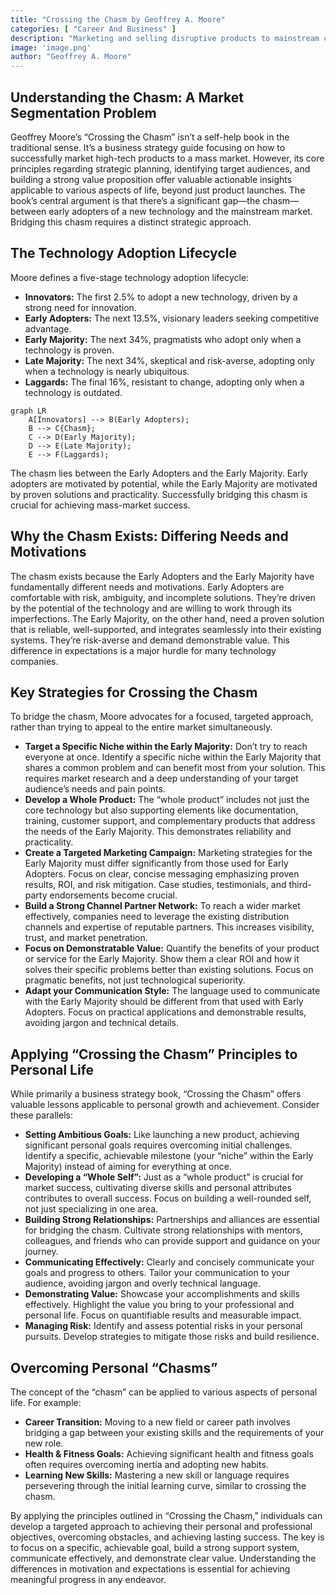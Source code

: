 ```yaml
---
title: "Crossing the Chasm by Geoffrey A. Moore"
categories: [ "Career And Business" ]
description: "Marketing and selling disruptive products to mainstream customers"
image: 'image.png'
author: "Geoffrey A. Moore"
---
```

## Understanding the Chasm: A Market Segmentation Problem

Geoffrey Moore's "Crossing the Chasm" isn't a self-help book in the traditional sense. It's a business strategy guide focusing on how to successfully market high-tech products to a mass market.  However, its core principles regarding strategic planning, identifying target audiences, and building a strong value proposition offer valuable actionable insights applicable to various aspects of life, beyond just product launches. The book's central argument is that there's a significant gap—the chasm—between early adopters of a new technology and the mainstream market. Bridging this chasm requires a distinct strategic approach.

## The Technology Adoption Lifecycle

Moore defines a five-stage technology adoption lifecycle:

* **Innovators:** The first 2.5% to adopt a new technology, driven by a strong need for innovation.
* **Early Adopters:** The next 13.5%, visionary leaders seeking competitive advantage.
* **Early Majority:** The next 34%, pragmatists who adopt only when a technology is proven.
* **Late Majority:** The next 34%, skeptical and risk-averse, adopting only when a technology is nearly ubiquitous.
* **Laggards:** The final 16%, resistant to change, adopting only when a technology is outdated.


```mermaid
graph LR
    A[Innovators] --> B(Early Adopters);
    B --> C{Chasm};
    C --> D(Early Majority);
    D --> E(Late Majority);
    E --> F(Laggards);
```

The chasm lies between the Early Adopters and the Early Majority.  Early adopters are motivated by potential, while the Early Majority are motivated by proven solutions and practicality.  Successfully bridging this chasm is crucial for achieving mass-market success.


##  Why the Chasm Exists:  Differing Needs and Motivations

The chasm exists because the Early Adopters and the Early Majority have fundamentally different needs and motivations.  Early Adopters are comfortable with risk, ambiguity, and incomplete solutions. They're driven by the potential of the technology and are willing to work through its imperfections.  The Early Majority, on the other hand, need a proven solution that is reliable, well-supported, and integrates seamlessly into their existing systems.  They're risk-averse and demand demonstrable value. This difference in expectations is a major hurdle for many technology companies.

##  Key Strategies for Crossing the Chasm

To bridge the chasm, Moore advocates for a focused, targeted approach, rather than trying to appeal to the entire market simultaneously.

* **Target a Specific Niche within the Early Majority:** Don't try to reach everyone at once. Identify a specific niche within the Early Majority that shares a common problem and can benefit most from your solution.  This requires market research and a deep understanding of your target audience's needs and pain points.
* **Develop a Whole Product:**  The "whole product" includes not just the core technology but also supporting elements like documentation, training, customer support, and complementary products that address the needs of the Early Majority.  This demonstrates reliability and practicality.
* **Create a Targeted Marketing Campaign:** Marketing strategies for the Early Majority must differ significantly from those used for Early Adopters.  Focus on clear, concise messaging emphasizing proven results, ROI, and risk mitigation.  Case studies, testimonials, and third-party endorsements become crucial.
* **Build a Strong Channel Partner Network:** To reach a wider market effectively,  companies need to leverage the existing distribution channels and expertise of reputable partners. This increases visibility, trust, and market penetration.
* **Focus on Demonstratable Value:**  Quantify the benefits of your product or service for the Early Majority.  Show them a clear ROI and how it solves their specific problems better than existing solutions.  Focus on pragmatic benefits, not just technological superiority.
* **Adapt your Communication Style:**  The language used to communicate with the Early Majority should be different from that used with Early Adopters. Focus on practical applications and demonstrable results, avoiding jargon and technical details.


##  Applying "Crossing the Chasm" Principles to Personal Life

While primarily a business strategy book, "Crossing the Chasm" offers valuable lessons applicable to personal growth and achievement.  Consider these parallels:

* **Setting Ambitious Goals:**  Like launching a new product, achieving significant personal goals requires overcoming initial challenges.  Identify a specific, achievable milestone (your "niche" within the Early Majority) instead of aiming for everything at once.
* **Developing a "Whole Self":**  Just as a "whole product" is crucial for market success, cultivating diverse skills and personal attributes contributes to overall success.  Focus on building a well-rounded self, not just specializing in one area.
* **Building Strong Relationships:**  Partnerships and alliances are essential for bridging the chasm.  Cultivate strong relationships with mentors, colleagues, and friends who can provide support and guidance on your journey.
* **Communicating Effectively:**  Clearly and concisely communicate your goals and progress to others. Tailor your communication to your audience, avoiding jargon and overly technical language.
* **Demonstrating Value:**  Showcase your accomplishments and skills effectively.  Highlight the value you bring to your professional and personal life.  Focus on quantifiable results and measurable impact.
* **Managing Risk:**  Identify and assess potential risks in your personal pursuits.  Develop strategies to mitigate those risks and build resilience.



##  Overcoming Personal "Chasms"

The concept of the "chasm" can be applied to various aspects of personal life. For example:

* **Career Transition:**  Moving to a new field or career path involves bridging a gap between your existing skills and the requirements of your new role.
* **Health & Fitness Goals:**  Achieving significant health and fitness goals often requires overcoming inertia and adopting new habits.
* **Learning New Skills:**  Mastering a new skill or language requires persevering through the initial learning curve, similar to crossing the chasm.


By applying the principles outlined in "Crossing the Chasm," individuals can develop a targeted approach to achieving their personal and professional objectives, overcoming obstacles, and achieving lasting success.  The key is to focus on a specific, achievable goal, build a strong support system, communicate effectively, and demonstrate clear value.  Understanding the differences in motivation and expectations is essential for achieving meaningful progress in any endeavor.

